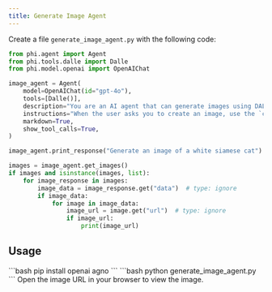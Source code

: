 ```yaml
---
title: Generate Image Agent
---
```


Create a file `generate_image_agent.py` with the following code:

```python generate_image_agent.py
from phi.agent import Agent
from phi.tools.dalle import Dalle
from phi.model.openai import OpenAIChat

image_agent = Agent(
    model=OpenAIChat(id="gpt-4o"),
    tools=[Dalle()],
    description="You are an AI agent that can generate images using DALL-E.",
    instructions="When the user asks you to create an image, use the `create_image` tool to create the image.",
    markdown=True,
    show_tool_calls=True,
)

image_agent.print_response("Generate an image of a white siamese cat")

images = image_agent.get_images()
if images and isinstance(images, list):
    for image_response in images:
        image_data = image_response.get("data")  # type: ignore
        if image_data:
            for image in image_data:
                image_url = image.get("url")  # type: ignore
                if image_url:
                    print(image_url)
```

## Usage

<Steps>
  <Snippet file="create-venv-step.mdx" />

  <Step title="Install libraries">
    ```bash
    pip install openai agno
    ```
  </Step>

  <Step title="Run the agent">
    ```bash
    python generate_image_agent.py
    ```
  </Step>

  <Step title="View the image">
    Open the image URL in your browser to view the image.
  </Step>

</Steps>
